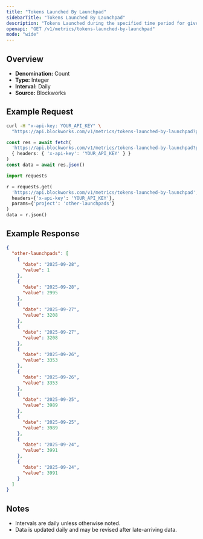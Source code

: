 ```yaml
---
title: "Tokens Launched By Launchpad"
sidebarTitle: "Tokens Launched By Launchpad"
description: "Tokens Launched during the specified time period for given launchpad."
openapi: "GET /v1/metrics/tokens-launched-by-launchpad"
mode: "wide"
---
```


## Overview

- **Denomination:** Count
- **Type:** Integer
- **Interval:** Daily
- **Source:** Blockworks

## Example Request

<CodeGroup>

```bash cURL
curl -H "x-api-key: YOUR_API_KEY" \
  "https://api.blockworks.com/v1/metrics/tokens-launched-by-launchpad?project=other-launchpads"
```

```typescript TypeScript
const res = await fetch(
  'https://api.blockworks.com/v1/metrics/tokens-launched-by-launchpad?project=other-launchpads',
  { headers: { 'x-api-key': 'YOUR_API_KEY' } }
)
const data = await res.json()
```

```python Python
import requests

r = requests.get(
  'https://api.blockworks.com/v1/metrics/tokens-launched-by-launchpad',
  headers={'x-api-key': 'YOUR_API_KEY'},
  params={'project': 'other-launchpads'}
)
data = r.json()
```

</CodeGroup>

## Example Response

```json
{
  "other-launchpads": [
    {
      "date": "2025-09-28",
      "value": 1
    },
    {
      "date": "2025-09-28",
      "value": 2995
    },
    {
      "date": "2025-09-27",
      "value": 3208
    },
    {
      "date": "2025-09-27",
      "value": 3208
    },
    {
      "date": "2025-09-26",
      "value": 3353
    },
    {
      "date": "2025-09-26",
      "value": 3353
    },
    {
      "date": "2025-09-25",
      "value": 3989
    },
    {
      "date": "2025-09-25",
      "value": 3989
    },
    {
      "date": "2025-09-24",
      "value": 3991
    },
    {
      "date": "2025-09-24",
      "value": 3991
    }
  ]
}
```

## Notes
- Intervals are daily unless otherwise noted.
- Data is updated daily and may be revised after late-arriving data.